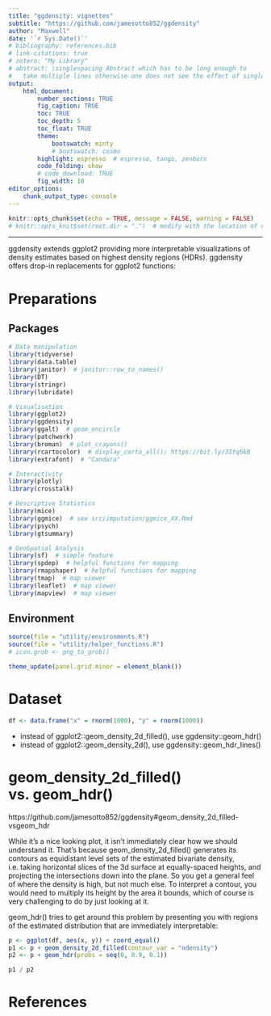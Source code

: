 ```yaml
---
title: "ggdensity: vignettes"
subtitle: "https://github.com/jamesotto852/ggdensity"
author: "Maxwell"
date: '`r Sys.Date()`'
# bibliography: references.bib
# link-citations: true
# zotero: "My Library"
# abstract: \singlespacing Abstract which has to be long enough to 
#   take multiple lines otherwise one does not see the effect of single-spacing.
output: 
    html_document:
        number_sections: TRUE
        fig_caption: TRUE
        toc: TRUE
        toc_depth: 5
        toc_float: TRUE
        theme:
            bootswatch: minty
            # bootswatch: cosmo
        highlight: espresso  # espresso, tango, zenburn
        code_folding: show
        # code_download: TRUE
        fig_width: 10
editor_options: 
    chunk_output_type: console
---
```


```r
knitr::opts_chunk$set(echo = TRUE, message = FALSE, warning = FALSE)
# knitr::opts_knit$set(root.dir = ".")  # modify with the location of code
```

***

ggdensity extends ggplot2 providing more interpretable visualizations of density estimates based on highest density regions (HDRs). ggdensity offers drop-in replacements for ggplot2 functions:

# Preparations {.tabset .tabset-fade .tabset-pills}
## Packages
```r
# Data manipulation
library(tidyverse)
library(data.table)
library(janitor)  # janitor::row_to_names()
library(DT)
library(stringr)
library(lubridate)

# Visualisation
library(ggplot2)
library(ggdensity)
library(ggalt)  # geom_encircle
library(patchwork)
library(broman)  # plot_crayons()
library(rcartocolor)  # display_carto_all(); https://bit.ly/3Itq5kB
library(extrafont)  # "Candara"

# Interactivity
library(plotly)
library(crosstalk)

# Descriptive Statistics
library(mice)
library(ggmice)  # see src/imputation/ggmice_XX.Rmd
library(psych)
library(gtsummary)

# GeoSpatial Analysis
library(sf)  # simple feature
library(spdep)  # helpful functions for mapping
library(rmapshaper)  # helpful functions for mapping
library(tmap)  # map viewer
library(leaflet)  # map viewer
library(mapview)  # map viewer
```

## Environment
```r
source(file = "utility/environments.R")
source(file = "utility/helper_functions.R")
# icon.grob <- png_to_grob()

theme_update(panel.grid.minor = element_blank())
```

# Dataset
```r
df <- data.frame("x" = rnorm(1000), "y" = rnorm(1000))
```

- instead of ggplot2::geom_density_2d_filled(), use ggdensity::geom_hdr()
- instead of ggplot2::geom_density_2d(), use ggdensity::geom_hdr_lines()

# geom_density_2d_filled() vs. geom_hdr()
https://github.com/jamesotto852/ggdensity#geom_density_2d_filled-vsgeom_hdr

While it’s a nice looking plot, it isn’t immediately clear how we should understand it. That’s because geom_density_2d_filled() generates its contours as equidistant level sets of the estimated bivariate density, i.e. taking horizontal slices of the 3d surface at equally-spaced heights, and projecting the intersections down into the plane. So you get a general feel of where the density is high, but not much else. To interpret a contour, you would need to multiply its height by the area it bounds, which of course is very challenging to do by just looking at it.

geom_hdr() tries to get around this problem by presenting you with regions of the estimated distribution that are immediately interpretable:

```r
p <- ggplot(df, aes(x, y)) + coord_equal()
p1 <- p + geom_density_2d_filled(contour_var = "ndensity")
p2 <- p + geom_hdr(probs = seq(0, 0.9, 0.1))

p1 / p2
```


# References
